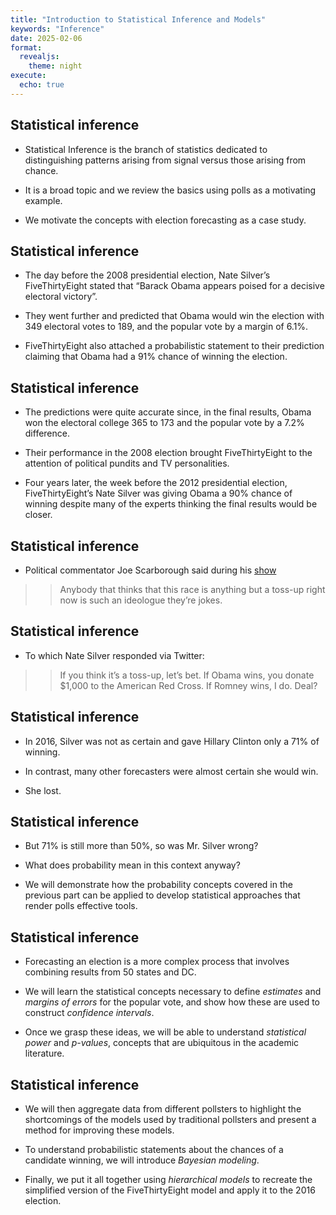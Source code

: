 ```yaml
---
title: "Introduction to Statistical Inference and Models"
keywords: "Inference"
date: 2025-02-06
format:
  revealjs:
    theme: night
execute: 
  echo: true
---
```



## Statistical inference

- Statistical Inference is the branch of statistics dedicated to distinguishing patterns arising from signal versus those arising from chance.

- It is a broad topic and we review the basics using polls as a motivating example.


- We motivate the concepts with election forecasting as a case study.



## Statistical inference

- The day before the 2008 presidential election, Nate Silver's FiveThirtyEight stated that "Barack Obama appears poised for a decisive electoral victory".

- They went further and predicted that Obama would win the election with 349 electoral votes to 189, and the popular vote by a margin of 6.1%.

- FiveThirtyEight also attached a probabilistic statement to their prediction claiming that Obama had a 91% chance of winning the election.



## Statistical inference

- The predictions were quite accurate since, in the final results, Obama won the electoral college 365 to 173 and the popular vote by a 7.2% difference.

- Their performance in the 2008 election brought FiveThirtyEight to the attention of political pundits and TV personalities.

- Four years later, the week before the 2012 presidential election, FiveThirtyEight's Nate Silver was giving Obama a 90% chance of winning despite many of the experts thinking the final results would be closer.



## Statistical inference

- Political commentator Joe Scarborough said during his [show](https://www.youtube.com/watch?v=TbKkjm-gheY)

>> Anybody that thinks that this race is anything but a toss-up right now is such an ideologue they're jokes.

## Statistical inference

- To which Nate Silver responded via Twitter:

>> If you think it's a toss-up, let's bet. If Obama wins, you donate \$1,000 to the American Red Cross. If Romney wins, I do. Deal?

## Statistical inference

- In 2016, Silver was not as certain and gave Hillary Clinton only a 71% of winning.

- In contrast, many other forecasters were almost certain she would win.

- She lost.



## Statistical inference

- But 71% is still more than 50%, so was Mr. Silver wrong? 

- What does probability mean in this context anyway? 

- We will demonstrate how the probability concepts covered in the previous part can be applied to develop statistical approaches that render polls effective tools.


## Statistical inference

- Forecasting an election is a more complex process that involves combining results from 50 states and DC.


- We will learn the statistical concepts necessary to define *estimates* and *margins of errors* for the popular vote, and show how these are used to construct *confidence intervals*.

- Once we grasp these ideas, we will be able to understand *statistical power* and *p-values*, concepts that are ubiquitous in the academic literature.


## Statistical inference

- We will then aggregate data from different pollsters to highlight the shortcomings of the models used by traditional pollsters and present a method for improving these models.

- To understand probabilistic statements about the chances of a candidate winning, we will introduce *Bayesian modeling*.

- Finally, we put it all together using *hierarchical models* to recreate the simplified version of the FiveThirtyEight model and apply it to the 2016 election.

